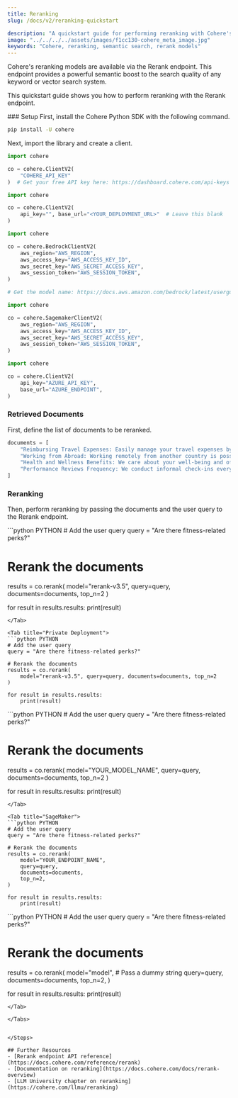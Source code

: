 ```yaml
---
title: Reranking
slug: /docs/v2/reranking-quickstart

description: "A quickstart guide for performing reranking with Cohere's Reranking models (v2 API)."
image: "../../../../assets/images/f1cc130-cohere_meta_image.jpg"  
keywords: "Cohere, reranking, semantic search, rerank models"
---
```

Cohere's reranking models are available via the Rerank endpoint. This endpoint provides a powerful semantic boost to the search quality of any keyword or vector search system.

This quickstart guide shows you how to perform reranking with the Rerank endpoint.

<Steps>
### Setup
First, install the Cohere Python SDK with the following command.

```bash
pip install -U cohere
```

Next, import the library and create a client.

<Tabs>
<Tab title="Cohere Platform">

```python PYTHON
import cohere

co = cohere.ClientV2(
    "COHERE_API_KEY"
)  # Get your free API key here: https://dashboard.cohere.com/api-keys
```

</Tab>
<Tab title="Private Deployment">

```python PYTHON
import cohere

co = cohere.ClientV2(
    api_key="", base_url="<YOUR_DEPLOYMENT_URL>"  # Leave this blank
)
```

</Tab>

<Tab title="Bedrock">

```python PYTHON
import cohere

co = cohere.BedrockClientV2(
    aws_region="AWS_REGION",
    aws_access_key="AWS_ACCESS_KEY_ID",
    aws_secret_key="AWS_SECRET_ACCESS_KEY",
    aws_session_token="AWS_SESSION_TOKEN",
)

# Get the model name: https://docs.aws.amazon.com/bedrock/latest/userguide/models-supported.html
```
</Tab>

<Tab title="SageMaker">

```python PYTHON
import cohere

co = cohere.SagemakerClientV2(
    aws_region="AWS_REGION",
    aws_access_key="AWS_ACCESS_KEY_ID",
    aws_secret_key="AWS_SECRET_ACCESS_KEY",
    aws_session_token="AWS_SESSION_TOKEN",
)
```
</Tab>

<Tab title="Azure AI">

```python PYTHON
import cohere

co = cohere.ClientV2(
    api_key="AZURE_API_KEY",
    base_url="AZURE_ENDPOINT",
)
```
</Tab>

</Tabs>

### Retrieved Documents

First, define the list of documents to be reranked.

```python PYTHON
documents = [
    "Reimbursing Travel Expenses: Easily manage your travel expenses by submitting them through our finance tool. Approvals are prompt and straightforward.",
    "Working from Abroad: Working remotely from another country is possible. Simply coordinate with your manager and ensure your availability during core hours.",
    "Health and Wellness Benefits: We care about your well-being and offer gym memberships, on-site yoga classes, and comprehensive health insurance.",
    "Performance Reviews Frequency: We conduct informal check-ins every quarter and formal performance reviews twice a year.",
]
```

### Reranking

Then, perform reranking by passing the documents and the user query to the Rerank endpoint.

<Tabs>
<Tab title="Cohere Platform">
```python PYTHON
# Add the user query
query = "Are there fitness-related perks?"

# Rerank the documents
results = co.rerank(
    model="rerank-v3.5", query=query, documents=documents, top_n=2
)

for result in results.results:
    print(result)
```
</Tab>

<Tab title="Private Deployment">
```python PYTHON
# Add the user query
query = "Are there fitness-related perks?"

# Rerank the documents
results = co.rerank(
    model="rerank-v3.5", query=query, documents=documents, top_n=2
)

for result in results.results:
    print(result)
```
</Tab>

<Tab title="Bedrock">
```python PYTHON
# Add the user query
query = "Are there fitness-related perks?"

# Rerank the documents
results = co.rerank(
    model="YOUR_MODEL_NAME", query=query, documents=documents, top_n=2
)

for result in results.results:
    print(result)
```
</Tab>

<Tab title="SageMaker">
```python PYTHON
# Add the user query
query = "Are there fitness-related perks?"

# Rerank the documents
results = co.rerank(
    model="YOUR_ENDPOINT_NAME",
    query=query,
    documents=documents,
    top_n=2,
)

for result in results.results:
    print(result)
```
</Tab>

<Tab title="Azure AI">
```python PYTHON
# Add the user query
query = "Are there fitness-related perks?"

# Rerank the documents
results = co.rerank(
    model="model",  # Pass a dummy string
    query=query,
    documents=documents,
    top_n=2,
)

for result in results.results:
    print(result)
```
</Tab>

</Tabs>


</Steps>

## Further Resources
- [Rerank endpoint API reference](https://docs.cohere.com/reference/rerank)
- [Documentation on reranking](https://docs.cohere.com/docs/rerank-overview)
- [LLM University chapter on reranking](https://cohere.com/llmu/reranking)
